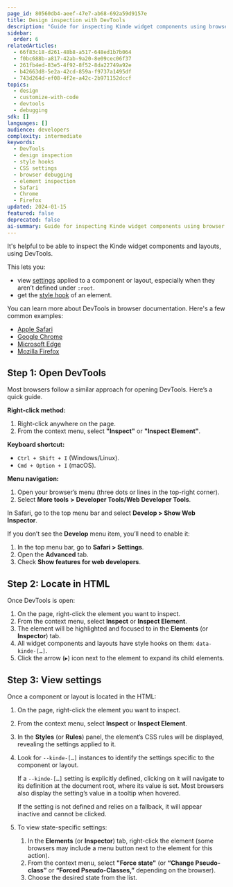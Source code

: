 ```yaml
---
page_id: 80560db4-aeef-47e7-ab68-692a59d9157e
title: Design inspection with DevTools
description: "Guide for inspecting Kinde widget components using browser DevTools including style hooks, CSS settings, and debugging techniques across different browsers."
sidebar:
  order: 6
relatedArticles:
  - 66f83c18-d261-48b8-a517-648ed1b7b064
  - f0bc688b-a817-42ab-9a20-8e09cec06f37
  - 261fb4ed-83e5-4f92-8f52-8da22749a92e
  - b42663d8-5e2a-42cd-859a-f9737a1495df
  - 743d264d-ef08-4f2e-a42c-2b971152dccf
topics:
  - design
  - customize-with-code
  - devtools
  - debugging
sdk: []
languages: []
audience: developers
complexity: intermediate
keywords:
  - DevTools
  - design inspection
  - style hooks
  - CSS settings
  - browser debugging
  - element inspection
  - Safari
  - Chrome
  - Firefox
updated: 2024-01-15
featured: false
deprecated: false
ai-summary: Guide for inspecting Kinde widget components using browser DevTools including style hooks, CSS settings, and debugging techniques across different browsers.
---
```


It's helpful to be able to inspect the Kinde widget components and layouts, using DevTools.

This lets you:

- view [settings](/design/customize-with-code/styling-with-css/) applied to a component or layout, especially when they aren’t defined under `:root`.
- get the [style hook](/design/customize-with-code/style-with-style-hooks/) of an element.

You can learn more about DevTools in browser documentation. Here's a few common examples:

- [Apple Safari](https://developer.apple.com/documentation/safari-developer-tools)
- [Google Chrome](https://developer.chrome.com/docs/devtools?hl=en)
- [Microsoft Edge](https://learn.microsoft.com/en-us/microsoft-edge/devtools-guide-chromium/landing/)
- [Mozilla Firefox](https://firefox-source-docs.mozilla.org/devtools-user/)

## Step 1: Open DevTools

Most browsers follow a similar approach for opening DevTools. Here’s a quick guide.

**Right-click method:**

1. Right-click anywhere on the page.
2. From the context menu, select **"Inspect"** or **"Inspect Element"**.

**Keyboard shortcut:**

- `Ctrl + Shift + I` (Windows/Linux).
- `Cmd + Option + I` (macOS).

**Menu navigation:**

1. Open your browser’s menu (three dots or lines in the top-right corner).
2. Select **More tools** **>** **Developer Tools/Web Developer Tools**.

In Safari, go to the top menu bar and select **Develop > Show Web Inspector**.

If you don’t see the **Develop** menu item, you’ll need to enable it:

1. In the top menu bar, go to **Safari > Settings**.
2. Open the **Advanced** tab.
3. Check **Show features for web developers**.

## Step 2: Locate in HTML

Once DevTools is open:

1. On the page, right-click the element you want to inspect.
2. From the context menu, select **Inspect** or **Inspect Element**.
3. The element will be highlighted and focused to in the **Elements** (or **Inspector**) tab.
4. All widget components and layouts have style hooks on them: `data-kinde-[…]`.
5. Click the arrow (▸) icon next to the element to expand its child elements.

## Step 3: View settings

Once a component or layout is located in the HTML:

1. On the page, right-click the element you want to inspect.
2. From the context menu, select **Inspect** or **Inspect Element**.
3. In the **Styles** (or **Rules**) panel, the element’s CSS rules will be displayed, revealing the settings applied to it.
4. Look for `--kinde-[…]` instances to identify the settings specific to the component or layout.

   If a `--kinde-[…]` setting is explicitly defined, clicking on it will navigate to its definition at the document root, where its value is set. Most browsers also display the setting’s value in a tooltip when hovered.

   If the setting is not defined and relies on a fallback, it will appear inactive and cannot be clicked.

5. To view state-specific settings:
   1. In the **Elements** (or **Inspector**) tab, right-click the element (some browsers may include a menu button next to the element for this action).
   2. From the context menu, select **"Force state"** (or **“Change Pseudo-class”** or **“Forced Pseudo-Classes,”** depending on the browser).
   3. Choose the desired state from the list.

